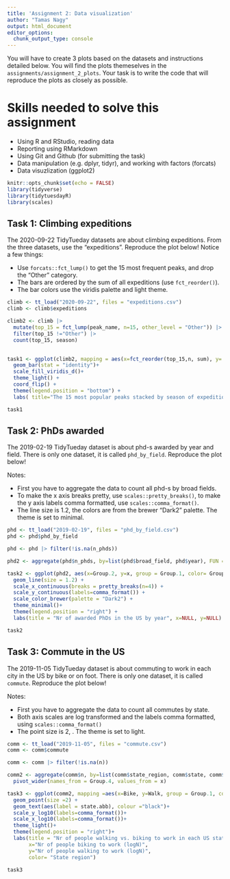 ```yaml
---
title: 'Assignment 2: Data visualization'
author: "Tamas Nagy"
output: html_document
editor_options: 
  chunk_output_type: console
---
```


You will have to create 3 plots based on the datasets and instructions detailed below. You will find the plots themeselves in the `assignments/assignment_2_plots`. Your task is to write the code that will reproduce the plots as closely as possible.

# Skills needed to solve this assignment

-   Using R and RStudio, reading data
-   Reporting using RMarkdown
-   Using Git and Github (for submitting the task)
-   Data manipulation (e.g. dplyr, tidyr), and working with factors (forcats)
-   Data visuzlization (ggplot2)

```r
knitr::opts_chunk$set(echo = FALSE)
library(tidyverse)
library(tidytuesdayR)
library(scales)
`````````

## Task 1: Climbing expeditions

The 2020-09-22 TidyTueday datasets are about climbing expeditions. From the three datasets, use the "expeditions". Reproduce the plot below! Notice a few things:

-   Use `forcats::fct_lump()` to get the 15 most frequent peaks, and drop the "Other" category.
-   The bars are ordered by the sum of all expeditions (use `fct_reorder()`).
-   The bar colors use the viridis palette and light theme.

```r
climb <- tt_load("2020-09-22", files = "expeditions.csv")
climb <- climb$expeditions

climb2 <- climb |>  
  mutate(top_15 = fct_lump(peak_name, n=15, other_level = "Other")) |>
  filter(top_15 !="Other") |>
  count(top_15, season)
  

task1 <- ggplot(climb2, mapping = aes(x=fct_reorder(top_15,n, sum), y= n, fill = season)) +
  geom_bar(stat = "identity")+
  scale_fill_viridis_d()+
  theme_light() +
  coord_flip() +
  theme(legend.position = "bottom") +
  labs( title="The 15 most popular peaks stacked by season of expedition", y="Number of expeditions", x=NULL)

task1

```

## Task 2: PhDs awarded

The 2019-02-19 TidyTueday dataset is about phd-s awarded by year and field. There is only one dataset, it is called `phd_by_field`. Reproduce the plot below!

Notes:

-   First you have to aggregate the data to count all phd-s by broad fields.
-   To make the x axis breaks pretty, use `scales::pretty_breaks()`, to make the y axis labels comma formatted, use `scales::comma_format()`.
-   The line size is 1.2, the colors are from the brewer "Dark2" palette. The theme is set to minimal.

```r
phd <- tt_load("2019-02-19", files = "phd_by_field.csv")
phd <- phd$phd_by_field

phd <- phd |> filter(!is.na(n_phds))

phd2 <- aggregate(phd$n_phds, by=list(phd$broad_field, phd$year), FUN = "sum")

task2 <- ggplot(phd2, aes(x=Group.2, y=x, group = Group.1, color= Group.1))+
  geom_line(size = 1.2) +
  scale_x_continuous(breaks = pretty_breaks(n=4)) +
  scale_y_continuous(labels=comma_format()) +
  scale_color_brewer(palette = "Dark2") +
  theme_minimal()+
  theme(legend.position = "right") +
  labs(title = "Nr of awarded PhDs in the US by year", x=NULL, y=NULL)

task2
```

## Task 3: Commute in the US

The 2019-11-05 TidyTueday dataset is about commuting to work in each city in the US by bike or on foot. There is only one dataset, it is called `commute`. Reproduce the plot below!

Notes:

-   First you have to aggregate the data to count all commutes by state.
-   Both axis scales are log transformed and the labels comma formatted, using `scales::comma_format()`
-   The point size is 2, . The theme is set to light.

```r
comm <- tt_load("2019-11-05", files = "commute.csv")
comm <- comm$commute

comm <- comm |> filter(!is.na(n))

comm2 <- aggregate(comm$n, by=list(comm$state_region, comm$state, comm$state_abb, comm$mode), FUN = "sum")|>
  pivot_wider(names_from = Group.4, values_from = x)

task3 <- ggplot(comm2, mapping =aes(x=Bike, y=Walk, group = Group.1, color=Group.1)) +
  geom_point(size =2) +
  geom_text(aes(label = state.abb), colour ="black")+
  scale_y_log10(labels=comma_format())+
  scale_x_log10(labels=comma_format())+
  theme_light()+
  theme(legend.position = "right")+
  labs(title = "Nr of people walking vs. biking to work in each US state",
       x="Nr of people biking to work (logN)",
       y="Nr of people walking to work (logN)",
       color= "State region")

task3  

```
